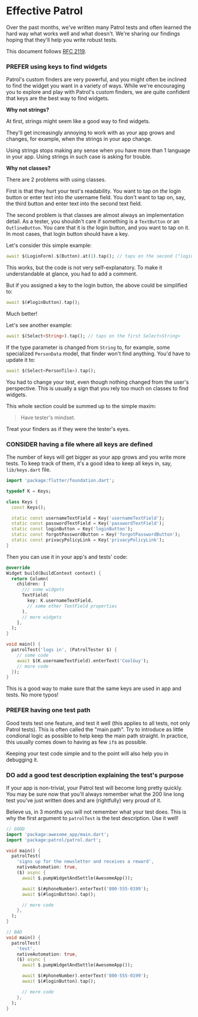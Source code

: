 # Effective Patrol

Over the past months, we've written many Patrol tests and often learned the hard
way what works well and what doesn't. We're sharing our findings hoping that
they'll help you write robust tests.

<Info>This document follows [RFC 2119][rfc2119].</Info>

### PREFER using keys to find widgets

Patrol's custom finders are very powerful, and you might often be inclined to
find the widget you want in a variety of ways. While we're encouraging you to
explore and play with Patrol's custom finders, we are quite confident that keys
are the best way to find widgets.

**Why not strings?**

At first, strings might seem like a good way to find widgets.

They'll get increasingly annoying to work with as your app grows and changes,
for example, when the strings in your app change.

Using strings stops making any sense when you have more than 1 language in your
app. Using strings in such case is asking for trouble.

**Why not classes?**

There are 2 problems with using classes.

First is that they hurt your test's readability. You want to tap on _the_ login
button or enter text into _the_ username field. You don't want to tap on, say,
the third button and enter text into the second text field.

The second problem is that classes are almost always an implementation detail.
As a tester, you shouldn't care if something is a `TextButton` or an
`OutlineButton`. You care that it is _the_ login button, and you want to tap on
it. In most cases, that login button should have a key.

Let's consider this simple example:

```dart
await $(LoginForm).$(Button).at(1).tap(); // taps on the second ("login") button
```

This works, but the code is not very self-explanatory. To make it understandable
at glance, you had to add a comment.

But if you assigned a key to the login button, the above could be simplified to:

```dart
await $(#loginButton).tap();
```

Much better!

Let's see another example:

```dart
await $(Select<String>).tap(); // taps on the first Select<String>
```

If the type parameter is changed from `String` to, for example, some specialized
`PersonData` model, that finder won't find anything. You'd have to update it to:

```dart
await $(Select<PersonTile>).tap();
```

You had to change your test, even though nothing changed from the user's
perspective. This is usually a sign that you rely too much on classes to find
widgets.

This whole section could be summed up to the simple maxim:

> Have tester's mindset.

Treat your finders as if they were the tester's eyes.

### CONSIDER having a file where all keys are defined

The number of keys will get bigger as your app grows and you write more tests.
To keep track of them, it's a good idea to keep all keys in, say,
`lib/keys.dart` file.

```dart title="lib/keys.dart"
import 'package:flutter/foundation.dart';

typedef K = Keys;

class Keys {
  const Keys();

  static const usernameTextField = Key('usernameTextField');
  static const passwordTextField = Key('passwordTextField');
  static const loginButton = Key('loginButton');
  static const forgotPasswordButton = Key('forgotPasswordButton');
  static const privacyPolicyLink = Key('privacyPolicyLink');
}
```

Then you can use it in your app's and tests' code:

```dart title="In app UI code"
@override
Widget build(BuildContext context) {
  return Column(
    children: [
      /// some widgets
      TextField(
        key: K.usernameTextField,
        // some other TextField properties
      ),
      // more widgets
    ],
  );
}
```

```dart title="In app test code"
void main() {
  patrolTest('logs in', (PatrolTester $) {
    // some code
    await $(K.usernameTextField).enterText('CoolGuy');
    // more code
  });
}
```

This is a good way to make sure that the same keys are used in app and tests. No
more typos!

### PREFER having one test path

Good tests test one feature, and test it well (this applies to all tests, not
only Patrol tests). This is often called the "main path". Try to introduce as
little condional logic as possible to help keep the main path straight. In
practice, this usually comes down to having as few `if`s as possible.

Keeping your test code simple and to the point will also help you in debugging
it.

### DO add a good test description explaining the test's purpose

If your app is non-trivial, your Patrol test will become long pretty quickly.
You may be sure now that you'll always remember what the 200 line long test
you've just written does and are (rightfully) very proud of it.

Believe us, in 3 months you will not remember what your test does. This is why
the first argument to `patrolTest` is the test description. Use it well!

```dart
// GOOD
import 'package:awesome_app/main.dart';
import 'package:patrol/patrol.dart';

void main() {
  patrolTest(
    'signs up for the newsletter and receives a reward',
    nativeAutomation: true,
    ($) async {
      await $.pumpWidgetAndSettle(AwesomeApp());

      await $(#phoneNumber).enterText('800-555-0199');
      await $(#loginButton).tap();

      // more code
    },
  );
}
```

```dart
// BAD
void main() {
  patrolTest(
    'test',
    nativeAutomation: true,
    ($) async {
      await $.pumpWidgetAndSettle(AwesomeApp());

      await $(#phoneNumber).enterText('800-555-0199');
      await $(#loginButton).tap();

      // more code
    },
  );
}
```

[rfc2119]: https://www.ietf.org/rfc/rfc2119.txt
